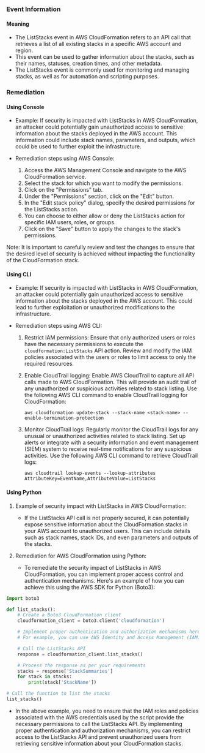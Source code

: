 
### Event Information

#### Meaning

- The ListStacks event in AWS CloudFormation refers to an API call that retrieves a list of all existing stacks in a specific AWS account and region.
- This event can be used to gather information about the stacks, such as their names, statuses, creation times, and other metadata.
- The ListStacks event is commonly used for monitoring and managing stacks, as well as for automation and scripting purposes.

### Remediation

#### Using Console

- Example: If security is impacted with ListStacks in AWS CloudFormation, an attacker could potentially gain unauthorized access to sensitive information about the stacks deployed in the AWS account. This information could include stack names, parameters, and outputs, which could be used to further exploit the infrastructure.

- Remediation steps using AWS Console:
  1. Access the AWS Management Console and navigate to the AWS CloudFormation service.
  2. Select the stack for which you want to modify the permissions.
  3. Click on the "Permissions" tab.
  4. Under the "Permissions" section, click on the "Edit" button.
  5. In the "Edit stack policy" dialog, specify the desired permissions for the ListStacks action.
  6. You can choose to either allow or deny the ListStacks action for specific IAM users, roles, or groups.
  7. Click on the "Save" button to apply the changes to the stack's permissions.

Note: It is important to carefully review and test the changes to ensure that the desired level of security is achieved without impacting the functionality of the CloudFormation stack.

#### Using CLI

- Example: If security is impacted with ListStacks in AWS CloudFormation, an attacker could potentially gain unauthorized access to sensitive information about the stacks deployed in the AWS account. This could lead to further exploitation or unauthorized modifications to the infrastructure.

- Remediation steps using AWS CLI:
  1. Restrict IAM permissions: Ensure that only authorized users or roles have the necessary permissions to execute the `cloudformation:ListStacks` API action. Review and modify the IAM policies associated with the users or roles to limit access to only the required resources.
  
  2. Enable CloudTrail logging: Enable AWS CloudTrail to capture all API calls made to AWS CloudFormation. This will provide an audit trail of any unauthorized or suspicious activities related to stack listing. Use the following AWS CLI command to enable CloudTrail logging for CloudFormation:
     ```
     aws cloudformation update-stack --stack-name <stack-name> --enable-termination-protection
     ```
     
  3. Monitor CloudTrail logs: Regularly monitor the CloudTrail logs for any unusual or unauthorized activities related to stack listing. Set up alerts or integrate with a security information and event management (SIEM) system to receive real-time notifications for any suspicious activities. Use the following AWS CLI command to retrieve CloudTrail logs:
     ```
     aws cloudtrail lookup-events --lookup-attributes AttributeKey=EventName,AttributeValue=ListStacks
     ```

#### Using Python

1. Example of security impact with ListStacks in AWS CloudFormation:
   - If the ListStacks API call is not properly secured, it can potentially expose sensitive information about the CloudFormation stacks in your AWS account to unauthorized users. This can include details such as stack names, stack IDs, and even parameters and outputs of the stacks.

2. Remediation for AWS CloudFormation using Python:
   - To remediate the security impact of ListStacks in AWS CloudFormation, you can implement proper access control and authentication mechanisms. Here's an example of how you can achieve this using the AWS SDK for Python (Boto3):

```python
import boto3

def list_stacks():
    # Create a Boto3 CloudFormation client
    cloudformation_client = boto3.client('cloudformation')

    # Implement proper authentication and authorization mechanisms here
    # For example, you can use AWS Identity and Access Management (IAM) roles and policies to control access to the ListStacks API call

    # Call the ListStacks API
    response = cloudformation_client.list_stacks()

    # Process the response as per your requirements
    stacks = response['StackSummaries']
    for stack in stacks:
        print(stack['StackName'])

# Call the function to list the stacks
list_stacks()
```

   - In the above example, you need to ensure that the IAM roles and policies associated with the AWS credentials used by the script provide the necessary permissions to call the ListStacks API. By implementing proper authentication and authorization mechanisms, you can restrict access to the ListStacks API and prevent unauthorized users from retrieving sensitive information about your CloudFormation stacks.

